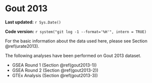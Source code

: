 # Gout 2013

**Last updated:** `r Sys.Date()`

**Code version:** `r system("git log -1 --format='%H'", intern = TRUE)`

For the basic information about the data used here, please see Section \@ref(urate2013).

The following analyses have been performed on Gout 2013 dataset.

- GSEA Round 1 (Section \@ref(gout2013-1))
- GSEA Round 2 (Section \@ref(gout2013-2))
- GTEx Analysis (Section \@ref(gout2013-3))
